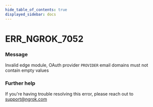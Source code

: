 ```yaml
---
hide_table_of_contents: true
displayed_sidebar: docs
---
```



# ERR_NGROK_7052

### Message

Invalid edge module, OAuth provider `PROVIDER` email domains must not contain empty values

<ErrorDetails error="err_ngrok_7052" />

### Further help

If you're having trouble resolving this error, please reach out to [support@ngrok.com](mailto:support@ngrok.com?subject=Help%20with%20ERR_NGROK_7052)
